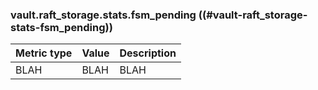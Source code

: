 ### vault.raft_storage.stats.fsm_pending ((#vault-raft_storage-stats-fsm_pending))

Metric type | Value | Description
----------- | ----- | -----------
BLAH     | BLAH    | BLAH